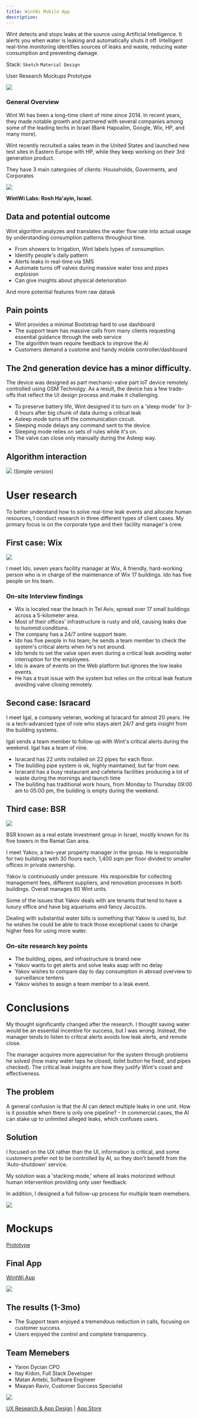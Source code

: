 ```yaml
---
title: WintWi Mobile App
description:
---
```


<PageDescription>

Wint detects and stops leaks at the source using Artificial Intelligence. It alerts you when water is leaking and automatically shuts it off. Intelligent real-time monitoring identifies sources of leaks and waste, reducing water consumption and preventing damage.

Stack: `Sketch`  `Material Design`

</PageDescription>


<AnchorLinks small>
  <AnchorLink>User Research</AnchorLink>
  <AnchorLink>Mockups</AnchorLink>
  <AnchorLink>Prototype</AnchorLink>
</AnchorLinks>

![](https://i.imgur.com/nfG5Y67.jpg)

### General Overview
Wint Wi has been a long-time client of mine since 2014. In recent years, they made notable growth and partnered with several companies among some of the leading techs in Israel (Bank Hapoalim, Google, Wix, HP, and many more).

Wint recently recruited a sales team in the United States and launched new test sites in Eastern Europe with HP, while they keep working on their 3rd generation product.

They have 3 main catergoies of clients: Households, Goverments, and Corporates

![](https://i.imgur.com/j5dv4sp.jpg)

**WintWi Labs: Rosh Ha'ayin, Israel.**

## Data and potential outcome
Wint algorithm analyzes and translates the water flow rate into actual usage by understanding consumption patterns throughout time.
- From showers to Irrigation, Wint labels types of consumption.
- Identify people's daily pattern
- Alerts leaks in real-time via SMS
- Automate turns off valves during massive water loss and pipes explosion
- Can give insights about physical deterioration

And more potential features from raw datask

## Pain points
- Wint provides a minimal Bootstrap hard to use dashboard
- The support team has massive calls from many clients requesting essential guidance through the web service
- The algorithm team require feedback to improve the AI
- Customers demand a custome and handy mobile controller/dashboard

## The 2nd generation device has a minor difficulty.
The device was designed as part mechanic-valve part IoT device remotely controlled using GSM Technolgy. As a result, the device has a few trade-offs that reflect the UI design process and make it challenging.

- To preserve battery life, Wint designed it to turn on a 'sleep mode' for 3-6 hours after big chunk of data during a critical leak
- Asleep mode turns off the communication circuit.
- Sleeping mode delays any command sent to the device.
- Sleeping mode relies on sets of rules while it's on.
- The valve can close only manually during the Asleep way.


## Algorithm interaction
![](https://i.imgur.com/nE4uDsV.jpg)
(Simple version)

# User research
To better understand how to solve real-time leak events and allocate human resources, I conduct research in three different types of client cases. My primary focus is on the corporate type and their facility manager's crew.

## First case: Wix
![](https://i.imgur.com/TXBxHRS.png)



I meet Ido, seven years facility manager at Wix, A friendly, hard-working person who is in charge of the maintenance of Wix 17 buildings. Ido has five people on his team.

### On-site Interview findings
- Wix is located near the beach in Tel Aviv, spread over 17 small buildings across a 5-kilometer area.
- Most of their offices' infrastructure is rusty and old, causing leaks due to hummid conditions.
- The company has a 24/7 online support team.
- Ido has five people in his team; he sends a team member to check the system's critical alerts when he's not around.
- Ido tends to set the valve open even during a critical leak avoiding water interruption for the employees.
- Ido is aware of events on the Web platform but ignores the low leaks events.
- He has a trust issue with the system but relies on the critical leak feature avoiding valve closing remotely.

## Second case: Isracard
I meet Igal, a company veteran, working at Isracard for almost 20 years. He is a tech-advanced type of role who stays alert 24/7 and gets insight from the building systems.

Igal sends a team member to follow up with Wint's critical alerts during the weekend. Igal has a team of nine.

- Isracard has 22 units installed on 22 pipes for each floor.
- The building pipe system is ok, highly maintained, but far from new.
- Isracard has a busy restaurant and cafeteria facilities producing a lot of waste during the mornings and launch time
- The building has traditional work hours, from Monday to Thursday 09:00 am to 05:00 pm, the building is empty during the weekend.

## Third case: BSR

![](https://i.imgur.com/V7niCDQ.jpg)

BSR known as a real estate investment group in Israel, mostly known for its five towers in the Ramat Gan area.


I meet Yakov, a two-year property manager in the group.
He is responsible for two buildings with 30 floors each, 1,400 sqm per floor divided to smaller offices in private ownership.

Yakov is continuously under pressure. His responsible for collecting management fees, different suppliers, and renovation processes in both buildings. Overall manages 60 Wint units.

Some of the issues that Yakov deals with are tenants that tend to have a luxury office and have big aquariums and fancy Jacuzzis.

Dealing with substantial water bills is something that Yakov is used to, but he wishes he could be able to track those exceptional cases to charge higher fees for using more water.

### On-site research key points
- The building, pipes, and infrastructure is brand new
- Yakov wants to get alerts and solve leaks asap with no delay
- Yakov wishes to compare day to day consumption in abroad overview to surveillance tentens
- Yakov wishes to assign a team member to a leak event.


# Conclusions
My thought significantly changed after the research.
I thought saving water would be an essential incentive for success, but I was wrong. Instead, the manager tends to listen to critical alerts avoids low leak alerts, and remote close.

The manager acquires more appreciation for the system through problems he solved (how many water taps he closed, toilet button he fixed, and pipes checked). The critical leak insights are how they justify Wint's coast and effectiveness.

## The problem

A general confusion is that the AI can detect multiple leaks in one unit. How is it possible when there is only one pipeline? - In commercial cases, the AI can stake up to unlimited alleged leaks, which confuses users.


## Solution

I focused on the UX rather than the UI, information is critical, and some customers prefer not to be controlled by AI, so they don't benefit from the 'Auto-shutdown' service.

My solution was a  'stacking mode,' where all leaks motorized without human intervention providing only user feedback.

In addition, I designed a full follow-up process for multiple team memebers.

![](https://i.imgur.com/DyrXhmW.png)

# Mockups
[Prototype](https://www.sketch.com/s/d524b413-f7a6-4153-934f-b75b17df1f55/v/m1Vdmg)

## Final App
[WintWi App](https://apps.apple.com/us/app/wint-water-intelligence/id1475760554)

![](https://i.imgur.com/awjTbuK.png)

## The results (1-3mo)
- The Support team enjoyed a tremendous reduction in calls, focusing on customer success.
- Users enjoyed the control and complete transparency.

## Team Memebers
- Yaron Dycian CPO
- Itay Kidon, Full Stack Developer
- Matan Antebi, Software Engineer
- Maayan Raviv, Customer Success Specialist


![](https://i.imgur.com/auG7L11.png)
<Caption>

[UX Research & App Design](https://hackmd.io/Pxt5KWw5SbyJs4BS0HB7BA?view) | [App Store](https://apps.apple.com/us/app/wint-water-intelligence/id1475760554)

</Caption>
